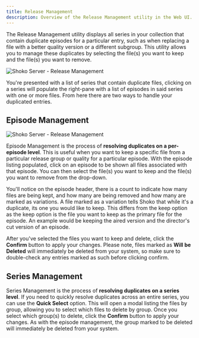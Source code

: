 ```yaml
---
title: Release Management
description: Overview of the Release Management utility in the Web UI.
---
```


The Release Management utility displays all series in your collection that contain duplicate episodes for a particular
entry, such as when replacing a file with a better quality version or a different subgroup. This utility allows you
to manage these duplicates by selecting the file(s) you want to keep and the file(s) you want to remove.

![Shoko Server - Release Management](/src/assets/img/shoko-server/shoko-server-release-management-01.jpg)

You're presented with a list of series that contain duplicate files, clicking on a series will populate the right-pane
with a list of episodes in said series with one or more files. From here there are two ways to handle your duplicated
entries.

## Episode Management

![Shoko Server - Release Management](/src/assets/img/shoko-server/shoko-server-release-management-02.jpg)

Episode Management is the process of **resolving duplicates on a per-episode level**. This is useful when you want to
keep a specific file from a particular release group or quality for a particular episode. With the episode listing
populated, click on an episode to be shown all files associated with that episode. You can then select the file(s) you
want to keep and the file(s) you want to remove from the drop-down.

You'll notice on the episode header, there is a count to indicate how many files are being kept, and how many are being
removed and how many are marked as variations. A file marked as a variation tells Shoko that while it's a duplicate, its
one you would like to keep. This differs from the keep option as the keep option is the file you want to keep as the
primary file for the episode. An example would be keeping the aired version and the director's cut version of an episode.

After you've selected the files you want to keep and delete, click the **Confirm** button to apply your changes. Please
note, files marked as **Will be Deleted** will immediately be deleted from your system, so make sure to double-check
any entries marked as such before clicking confirm.

## Series Management

Series Management is the process of **resolving duplicates on a series level**. If you need to quickly resolve
duplicates across an entire series, you can use the **Quick Select** option. This will open a modal listing the files
by group, allowing you to select which files to delete by group. Once you select which group(s) to delete, click
the **Confirm** button to apply your changes. As with the episode management, the group marked to be deleted will
immediately be deleted from your system.
